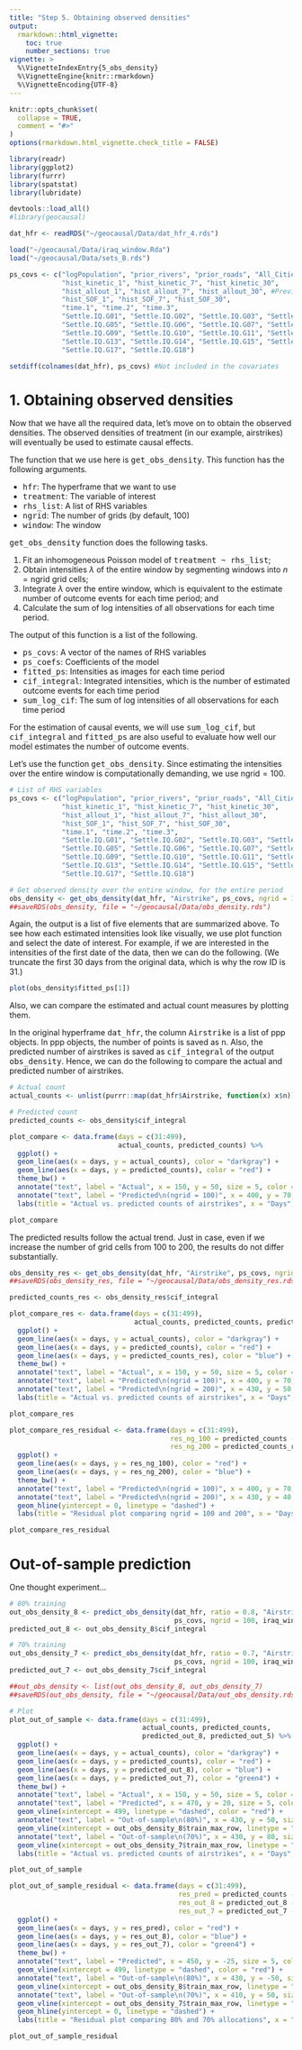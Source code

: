 ```yaml
---
title: "Step 5. Obtaining observed densities"
output: 
  rmarkdown::html_vignette:
    toc: true
    number_sections: true
vignette: >
  %\VignetteIndexEntry{5_obs_density}
  %\VignetteEngine{knitr::rmarkdown}
  %\VignetteEncoding{UTF-8}
---
```


<style type = "text/css">
h1.title {
  font-size: 30px;
}
h1 { /* Header 1 */
  font-size: 26px;
}
h2 { /* Header 2 */
    font-size: 18px;
}
h3 { /* Header 3 */
  font-size: 16px;
}
div#TOC li {
    list-style:none;
    background-image:none;
    background-repeat:none;
    background-position:0; 
}
</style>

```r
knitr::opts_chunk$set(
  collapse = TRUE,
  comment = "#>"
)
options(rmarkdown.html_vignette.check_title = FALSE)

library(readr)
library(ggplot2)
library(furrr)
library(spatstat)
library(lubridate)
```

```r
devtools::load_all()
#library(geocausal)
```

```r
dat_hfr <- readRDS("~/geocausal/Data/dat_hfr_4.rds")

load("~/geocausal/Data/iraq_window.Rda")
load("~/geocausal/Data/sets_B.rds")

ps_covs <- c("logPopulation", "prior_rivers", "prior_roads", "All_Cities", "aid", 
             "hist_kinetic_1", "hist_kinetic_7", "hist_kinetic_30",
             "hist_allout_1", "hist_allout_7", "hist_allout_30", #Previously named as attacks
             "hist_SOF_1", "hist_SOF_7", "hist_SOF_30",
             "time.1", "time.2", "time.3",
             "Settle.IQ.G01", "Settle.IQ.G02", "Settle.IQ.G03", "Settle.IQ.G04",
             "Settle.IQ.G05", "Settle.IQ.G06", "Settle.IQ.G07", "Settle.IQ.G08",
             "Settle.IQ.G09", "Settle.IQ.G10", "Settle.IQ.G11", "Settle.IQ.G12",
             "Settle.IQ.G13", "Settle.IQ.G14", "Settle.IQ.G15", "Settle.IQ.G16",
             "Settle.IQ.G17", "Settle.IQ.G18")

setdiff(colnames(dat_hfr), ps_covs) #Not included in the covariates

```

# 1. Obtaining observed densities

Now that we have all the required data, let's move on to obtain the observed densities. The observed densities of treatment (in our example, airstrikes) will eventually be used to estimate causal effects.

The function that we use here is <tt>get_obs_density</tt>. This function has the following arguments.

- <tt>hfr</tt>: The hyperframe that we want to use
- <tt>treatment</tt>: The variable of interest
- <tt>rhs_list</tt>: A list of RHS variables
- <tt>ngrid</tt>: The number of grids (by default, 100)
- <tt>window</tt>: The window

<tt>get_obs_density</tt> function does the following tasks.

1. Fit an inhomogeneous Poisson model of <tt>treatment ~ rhs_list</tt>;
2. Obtain intensities $\lambda$ of the entire window by segmenting windows into $n = \text{ngrid}$ grid cells;
3. Integrate $\lambda$ over the entire window, which is equivalent to the estimate number of outcome events for each time period; and
4. Calculate the sum of log intensities of all observations for each time period.

The output of this function is a list of the following.

- <tt>ps_covs</tt>: A vector of the names of RHS variables
- <tt>ps_coefs</tt>: Coefficients of the model
- <tt>fitted_ps</tt>: Intensities as images for each time period
- <tt>cif_integral</tt>: Integrated intensities, which is the number of estimated outcome events for each time period
- <tt>sum_log_cif</tt>: The sum of log intensities of all observations for each time period

For the estimation of causal events, we will use <tt>sum_log_cif</tt>, but <tt>cif_integral</tt> and <tt>fitted_ps</tt> are also useful to evaluate how well our model estimates the number of outcome events.

Let's use the function <tt>get_obs_density</tt>. Since estimating the intensities over the entire window is computationally demanding, we use $\text{ngrid} = 100$.

```r
# List of RHS variables
ps_covs <- c("logPopulation", "prior_rivers", "prior_roads", "All_Cities", "aid", 
             "hist_kinetic_1", "hist_kinetic_7", "hist_kinetic_30",
             "hist_allout_1", "hist_allout_7", "hist_allout_30",
             "hist_SOF_1", "hist_SOF_7", "hist_SOF_30",
             "time.1", "time.2", "time.3",
             "Settle.IQ.G01", "Settle.IQ.G02", "Settle.IQ.G03", "Settle.IQ.G04",
             "Settle.IQ.G05", "Settle.IQ.G06", "Settle.IQ.G07", "Settle.IQ.G08",
             "Settle.IQ.G09", "Settle.IQ.G10", "Settle.IQ.G11", "Settle.IQ.G12",
             "Settle.IQ.G13", "Settle.IQ.G14", "Settle.IQ.G15", "Settle.IQ.G16",
             "Settle.IQ.G17", "Settle.IQ.G18")

# Get observed density over the entire window, for the entire period
obs_density <- get_obs_density(dat_hfr, "Airstrike", ps_covs, ngrid = 100, iraq_window)
##saveRDS(obs_density, file = "~/geocausal/Data/obs_density.rds")
```

Again, the output is a list of five elements that are summarized above. To see how each estimated intensities look like visually, we use plot function and select the date of interest. For example, if we are interested in the intensities of the first date of the data, then we can do the following. (We truncate the first 30 days from the original data, which is why the row ID is 31.)

```r
plot(obs_density$fitted_ps[1])
```

Also, we can compare the estimated and actual count measures by plotting them. 

In the original hyperframe <tt>dat_hfr</tt>, the column <tt>Airstrike</tt> is a list of ppp objects. In ppp objects, the number of points is saved as <tt>n</tt>. Also, the predicted number of airstrikes is saved as <tt>cif_integral</tt> of the output <tt>obs_density</tt>. Hence, we can do the following to compare the actual and predicted number of airstrikes. 

```r
# Actual count
actual_counts <- unlist(purrr::map(dat_hfr$Airstrike, function(x) x$n))

# Predicted count
predicted_counts <- obs_density$cif_integral

plot_compare <- data.frame(days = c(31:499),
                           actual_counts, predicted_counts) %>%
  ggplot() +
  geom_line(aes(x = days, y = actual_counts), color = "darkgray") +
  geom_line(aes(x = days, y = predicted_counts), color = "red") +
  theme_bw() +
  annotate("text", label = "Actual", x = 150, y = 50, size = 5, color = "darkgray") +
  annotate("text", label = "Predicted\n(ngrid = 100)", x = 400, y = 70, size = 5, color = "red") +
  labs(title = "Actual vs. predicted counts of airstrikes", x = "Days", y = "Count")

plot_compare
```

The predicted results follow the actual trend. Just in case, even if we increase the number of grid cells from 100 to 200, the results do not differ substantially.

```r
obs_density_res <- get_obs_density(dat_hfr, "Airstrike", ps_covs, ngrid = 200, iraq_window)
##saveRDS(obs_density_res, file = "~/geocausal/Data/obs_density_res.rds")

predicted_counts_res <- obs_density_res$cif_integral

plot_compare_res <- data.frame(days = c(31:499),
                               actual_counts, predicted_counts, predicted_counts_res) %>%
  ggplot() +
  geom_line(aes(x = days, y = actual_counts), color = "darkgray") +
  geom_line(aes(x = days, y = predicted_counts), color = "red") +
  geom_line(aes(x = days, y = predicted_counts_res), color = "blue") +
  theme_bw() +
  annotate("text", label = "Actual", x = 150, y = 50, size = 5, color = "darkgray") +
  annotate("text", label = "Predicted\n(ngrid = 100)", x = 400, y = 70, size = 5, color = "red") +
  annotate("text", label = "Predicted\n(ngrid = 200)", x = 430, y = 50, size = 5, color = "blue") +
  labs(title = "Actual vs. predicted counts of airstrikes", x = "Days", y = "Count")

plot_compare_res
```

```r
plot_compare_res_residual <- data.frame(days = c(31:499),
                                        res_ng_100 = predicted_counts - actual_counts,
                                        res_ng_200 = predicted_counts_res - actual_counts) %>%
  ggplot() +
  geom_line(aes(x = days, y = res_ng_100), color = "red") +
  geom_line(aes(x = days, y = res_ng_200), color = "blue") +
  theme_bw() +
  annotate("text", label = "Predicted\n(ngrid = 100)", x = 400, y = 70, size = 5, color = "red") +
  annotate("text", label = "Predicted\n(ngrid = 200)", x = 430, y = 40, size = 5, color = "blue") +
  geom_hline(yintercept = 0, linetype = "dashed") +
  labs(title = "Residual plot comparing ngrid = 100 and 200", x = "Days", y = "Residual")

plot_compare_res_residual
```

# Out-of-sample prediction

One thought experiment...

```r
# 80% training
out_obs_density_8 <- predict_obs_density(dat_hfr, ratio = 0.8, "Airstrike", 
                                         ps_covs, ngrid = 100, iraq_window)
predicted_out_8 <- out_obs_density_8$cif_integral

# 70% training
out_obs_density_7 <- predict_obs_density(dat_hfr, ratio = 0.7, "Airstrike", 
                                         ps_covs, ngrid = 100, iraq_window)
predicted_out_7 <- out_obs_density_7$cif_integral

##out_obs_density <- list(out_obs_density_8, out_obs_density_7)
##saveRDS(out_obs_density, file = "~/geocausal/Data/out_obs_density.rds")

# Plot
plot_out_of_sample <- data.frame(days = c(31:499),
                                 actual_counts, predicted_counts, 
                                 predicted_out_8, predicted_out_5) %>%
  ggplot() +
  geom_line(aes(x = days, y = actual_counts), color = "darkgray") +
  geom_line(aes(x = days, y = predicted_counts), color = "red") +
  geom_line(aes(x = days, y = predicted_out_8), color = "blue") +
  geom_line(aes(x = days, y = predicted_out_7), color = "green4") +
  theme_bw() +
  annotate("text", label = "Actual", x = 150, y = 50, size = 5, color = "darkgray") +
  annotate("text", label = "Predicted", x = 470, y = 20, size = 5, color = "red") +
  geom_vline(xintercept = 499, linetype = "dashed", color = "red") +
  annotate("text", label = "Out-of-sample\n(80%)", x = 430, y = 50, size = 5, color = "blue") +
  geom_vline(xintercept = out_obs_density_8$train_max_row, linetype = "dashed", color = "blue") +
  annotate("text", label = "Out-of-sample\n(70%)", x = 430, y = 80, size = 5, color = "green4") +
  geom_vline(xintercept = out_obs_density_7$train_max_row, linetype = "dashed", color = "green4") +
  labs(title = "Actual vs. predicted counts of airstrikes", x = "Days", y = "Count")

plot_out_of_sample
```




```r
plot_out_of_sample_residual <- data.frame(days = c(31:499),
                                          res_pred = predicted_counts - actual_counts,
                                          res_out_8 = predicted_out_8 - actual_counts,
                                          res_out_7 = predicted_out_7 - actual_counts) %>%
  ggplot() +
  geom_line(aes(x = days, y = res_pred), color = "red") +
  geom_line(aes(x = days, y = res_out_8), color = "blue") +
  geom_line(aes(x = days, y = res_out_7), color = "green4") +
  theme_bw() +
  annotate("text", label = "Predicted", x = 450, y = -25, size = 5, color = "red") +
  geom_vline(xintercept = 499, linetype = "dashed", color = "red") +
  annotate("text", label = "Out-of-sample\n(80%)", x = 430, y = -50, size = 5, color = "blue") +
  geom_vline(xintercept = out_obs_density_8$train_max_row, linetype = "dashed", color = "blue") +
  annotate("text", label = "Out-of-sample\n(70%)", x = 410, y = 50, size = 5, color = "green4") +
  geom_vline(xintercept = out_obs_density_7$train_max_row, linetype = "dashed", color = "green4") +
  geom_hline(yintercept = 0, linetype = "dashed") +
  labs(title = "Residual plot comparing 80% and 70% allocations", x = "Days", y = "Residual")

plot_out_of_sample_residual
```



